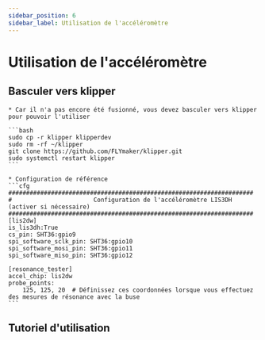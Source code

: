 ```yaml
---
sidebar_position: 6
sidebar_label: Utilisation de l'accéléromètre
---
```


# Utilisation de l'accéléromètre



## Basculer vers klipper

    * Car il n'a pas encore été fusionné, vous devez basculer vers klipper pour pouvoir l'utiliser

    ```bash
    sudo cp -r klipper klipperdev
    sudo rm -rf ~/klipper
    git clone https://github.com/FLYmaker/klipper.git
    sudo systemctl restart klipper
    ```

    * Configuration de référence
    ```cfg
    #####################################################################
    #                       Configuration de l'accéléromètre LIS3DH (activer si nécessaire)
    #####################################################################
    [lis2dw]
    is_lis3dh:True
    cs_pin: SHT36:gpio9
    spi_software_sclk_pin: SHT36:gpio10
    spi_software_mosi_pin: SHT36:gpio11
    spi_software_miso_pin: SHT36:gpio12

    [resonance_tester]
    accel_chip: lis2dw
    probe_points:
        125, 125, 20  # Définissez ces coordonnées lorsque vous effectuez des mesures de résonance avec la buse
    ```

## Tutoriel d'utilisation



<ADXL />
